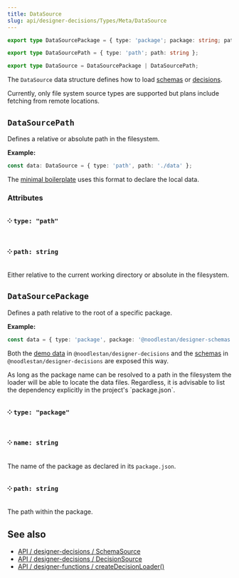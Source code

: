 ```yaml
---
title: DataSource
slug: api/designer-decisions/Types/Meta/DataSource
---
```



```ts
export type DataSourcePackage = { type: 'package'; package: string; path: string };

export type DataSourcePath = { type: 'path'; path: string };

export type DataSource = DataSourcePackage | DataSourcePath;
```

The `DataSource` data structure defines how to load [schemas](./SchemaSource) or [decisions](./DecisionSource).

Currently, only file system source types are supported but plans include fetching from remote locations.

## `DataSourcePath`

Defines a relative or absolute path in the filesystem.

**Example:**

```ts
const data: DataSource = { type: 'path', path: './data' };
```

The [minimal boilerplate](https://github.com/noodlestan/designer-boilerplate-minimal/blob/main/scripts/build-decisions.js) uses this format to declare the local data.

### Attributes

### ༶ `type: "path"`

### ༶ `path: string`

Either relative to the current working directory or absolute in the filesystem.

## `DataSourcePackage`

Defines a path relative to the root of a specific package.

**Example:**

```ts
const data = { type: 'package', package: '@noodlestan/designer-schemas', path: './schemas' };
```

Both the [demo data](https://github.com/noodlestan/designer/blob/main/packages/libs/designer-decisions/src/meta/data/constants.ts) in `@noodlestan/designer-decisions` and the [schemas](https://github.com/noodlestan/designer/blob/main/packages/libs/designer-schemas/src/constants.ts) in `@noodlestan/designer-decisions` are exposed this way.

<Aside type="tip">
    As long as the package name can be resolved to a path in the filesystem the loader will be able
    to locate the data files. Regardless, it is advisable to list the dependency explicitly in the
    project's `package.json`.
</Aside>

### ༶ `type: "package"`

### ༶ `name: string`

The name of the package as declared in its `package.json`.

### ༶ `path: string`

The path within the package.

## See also

-   [API / designer-decisions / SchemaSource](/api/designer-decisions/Types/Meta/SchemaSource)
-   [API / designer-decisions / DecisionSource](/api/designer-decisions/Types/Meta/DecisionSource)
-   [API / designer-functions / createDecisionLoader()](/api/designer-functions/Loader/createDecisionLoader)
